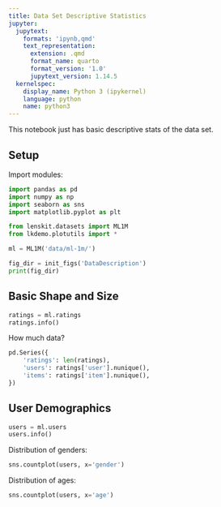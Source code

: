 ```yaml
---
title: Data Set Descriptive Statistics
jupyter:
  jupytext:
    formats: 'ipynb,qmd'
    text_representation:
      extension: .qmd
      format_name: quarto
      format_version: '1.0'
      jupytext_version: 1.14.5
  kernelspec:
    display_name: Python 3 (ipykernel)
    language: python
    name: python3
---
```



This notebook just has basic descriptive stats of the data set.


## Setup

Import modules:

```python
import pandas as pd
import numpy as np
import seaborn as sns
import matplotlib.pyplot as plt
```

```python
from lenskit.datasets import ML1M
from lkdemo.plotutils import *
```

```python
ml = ML1M('data/ml-1m/')
```

```python
fig_dir = init_figs('DataDescription')
print(fig_dir)
```

## Basic Shape and Size

```python
ratings = ml.ratings
ratings.info()
```

How much data?

```python
pd.Series({
    'ratings': len(ratings),
    'users': ratings['user'].nunique(),
    'items': ratings['item'].nunique(),
})
```

## User Demographics

```python
users = ml.users
users.info()
```

Distribution of genders:

```python
sns.countplot(users, x='gender')
```

Distribution of ages:

```python
sns.countplot(users, x='age')
```

